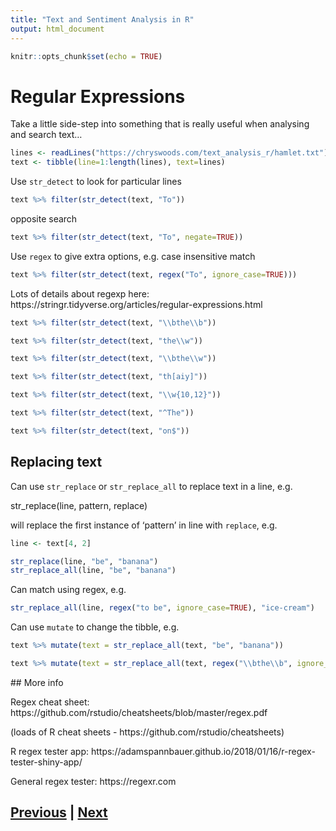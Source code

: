 ```yaml
---
title: "Text and Sentiment Analysis in R"
output: html_document
---
```


```r
knitr::opts_chunk$set(echo = TRUE)
```

# Regular Expressions

Take a little side-step into something that is really useful when analysing
and search text...

```r
lines <- readLines("https://chryswoods.com/text_analysis_r/hamlet.txt")
text <- tibble(line=1:length(lines), text=lines)
```

Use `str_detect` to look for particular lines

```r
text %>% filter(str_detect(text, "To"))
```

opposite search

```r
text %>% filter(str_detect(text, "To", negate=TRUE))
```

Use `regex` to give extra options, e.g. case insensitive match

```r
text %>% filter(str_detect(text, regex("To", ignore_case=TRUE)))
```

Lots of details about regexp here: https://stringr.tidyverse.org/articles/regular-expressions.html

```r
text %>% filter(str_detect(text, "\\bthe\\b"))
```

```r
text %>% filter(str_detect(text, "the\\w"))
```

```r
text %>% filter(str_detect(text, "\\bthe\\w"))
```

```r
text %>% filter(str_detect(text, "th[aiy]"))
```

```r
text %>% filter(str_detect(text, "\\w{10,12}"))
```

```r
text %>% filter(str_detect(text, "^The"))
```

```r
text %>% filter(str_detect(text, "on$"))
```

## Replacing text

Can use `str_replace` or `str_replace_all` to replace text in a line, e.g.

str_replace(line, pattern, replace)

will replace the first instance of 'pattern' in line with `replace`, e.g.

```r
line <- text[4, 2]

str_replace(line, "be", "banana")
str_replace_all(line, "be", "banana")
```

Can match using regex, e.g.

```r
str_replace_all(line, regex("to be", ignore_case=TRUE), "ice-cream")
```

Can use `mutate` to change the tibble, e.g.

```r
text %>% mutate(text = str_replace_all(text, "be", "banana"))
```

```r
text %>% mutate(text = str_replace_all(text, regex("\\bthe\\b", ignore_case=TRUE), "banana"))
```

## More info

Regex cheat sheet: https://github.com/rstudio/cheatsheets/blob/master/regex.pdf

(loads of R cheat sheets - https://github.com/rstudio/cheatsheets)

R regex tester app: https://adamspannbauer.github.io/2018/01/16/r-regex-tester-shiny-app/

General regex tester: https://regexr.com


## [Previous](sentiment.html) | [Next](wordclouds.html)


